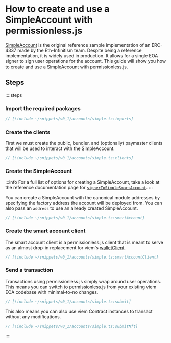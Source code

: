 
<VersionWarning version="0.1" />

# How to create and use a SimpleAccount with permissionless.js

[SimpleAccount](https://github.com/eth-infinitism/account-abstraction/blob/develop/contracts/samples/SimpleAccount.sol) is the original reference sample implementation of an ERC-4337 made by the Eth-Infinitism team. Despite being a reference implementation, it is widely used in production. It allows for a single EOA signer to sign user operations for the account. This guide will show you how to create and use a SimpleAccount with permissionless.js.

## Steps

::::steps

### Import the required packages

```ts
// [!include ~/snippets/v0_1/accounts/simple.ts:imports]
```

### Create the clients

First we must create the public, bundler, and (optionally) paymaster clients that will be used to interact with the SimpleAccount.

```ts
// [!include ~/snippets/v0_1/accounts/simple.ts:clients]
```


### Create the SimpleAccount

:::info
For a full list of options for creating a SimpleAccount, take a look at the reference documentation page for [`signerToSimpleSmartAccount`](/permissionless/v0_1/reference/accounts/signerToSimpleSmartAccount).
:::

You can create a SimpleAccount with the canonical module addresses by specifying the factory address the account will be deployed from. You can also pass an `address` to use an already created SimpleAccount.

```ts
// [!include ~/snippets/v0_1/accounts/simple.ts:smartAccount]
```

### Create the smart account client

The smart account client is a permissionless.js client that is meant to serve as an almost drop-in replacement for viem's [walletClient](https://viem.sh/docs/clients/wallet.html).

```ts
// [!include ~/snippets/v0_1/accounts/simple.ts:smartAccountClient]
```

### Send a transaction

Transactions using permissionless.js simply wrap around user operations. This means you can switch to permissionless.js from your existing viem EOA codebase with minimal-to-no changes.

```ts
// [!include ~/snippets/v0_1/accounts/simple.ts:submit]
```

This also means you can also use viem Contract instances to transact without any modifications.

```ts
// [!include ~/snippets/v0_1/accounts/simple.ts:submitNft]
```


::::
